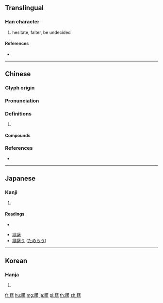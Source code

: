 {{character info/new}}
==Translingual==

===Han character===
{{Han char|rn=157|rad=足|as=13|sn=20|four=64164|canj=RMTJA}}

# hesitate, falter, be undecided

====References====
* {{Han ref|kx=1234.410|dkj=37925|dj=1707.150|hdz=63732.140|uh=8E87|ud=36487|bh=C3DC|bd=50140}}

----

==Chinese==
{{zh-forms}}

===Glyph origin===
{{Han etym}}

===Pronunciation===
{{zh-pron
|m=chú
|c=cyu4,cyu1
|mn=thû/tû
|mc=y
|oc=y
|cat=
}}

===Definitions===
{{zh-hanzi}}

# {{rfdef|zh}}

====Compounds====
{{zh-der|躊躇不決|躇階|躊躇|肚裡躊躇|躊躇滿志|躕躇|躊躇未決}}

===References===
* {{R:yue:mfccd}}

----

==Japanese==

===Kanji===
{{ja-kanji|grade=|rs=足13}}

# {{defn|lang=ja|sort=足13}}

====Readings====
* {{ja-readings|on=[[ちょ]] (cho), [[ちゃく]] (chaku)|kun=[[ためらう]] (tamerau)|nanori=}}

* [[躊躇]]
* [[躊躇う]] ([[ためらう]])

----

==Korean==

===Hanja===
{{ko-hanja|hangeul=[[저]], [[착]]|eumhun=|rv=jeo, chak|mr=chŏ, ch'ak|y=ce, chak}}

# {{defn|lang=ko|sort=足13}}

[[fr:躇]]
[[hu:躇]]
[[mg:躇]]
[[ja:躇]]
[[pl:躇]]
[[th:躇]]
[[zh:躇]]